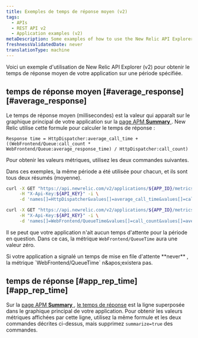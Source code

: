 ```yaml
---
title: Exemples de temps de réponse moyen (v2)
tags:
  - APIs
  - REST API v2
  - Application examples (v2)
metaDescription: Some examples of how to use the New Relic API Explorer (v2) to get your app's average application response time.
freshnessValidatedDate: never
translationType: machine
---
```


Voici un exemple d&apos;utilisation de New Relic API Explorer (v2) pour obtenir le temps de réponse moyen de votre application sur une période spécifiée.

## temps de réponse moyen [#average\_response][#average_response]

Le temps de réponse moyen (millisecondes) est la valeur qui apparaît sur le graphique principal de votre application sur la [page APM <DNT>**Summary**</DNT> ](/docs/applications-menu/applications-overview). New Relic utilise cette formule pour calculer le temps de réponse :

```
Response time = HttpDispatcher:average_call_time + ((WebFrontend/Queue:call_count * WebFrontend/Queue:average_response_time) / HttpDispatcher:call_count)
```

Pour obtenir les valeurs métriques, utilisez les deux commandes suivantes.

Dans ces exemples, la même période a été utilisée pour chacun, et ils sont tous deux résumés (moyenne).

```bash
curl -X GET "https://api.newrelic.com/v2/applications/${APP_ID}/metrics/data.xml" \
     -H "X-Api-Key:${API_KEY}" -i \
     -d 'names[]=HttpDispatcher&values[]=average_call_time&values[]=call_count&from=2014-03-01T20:59:00+00:00&to=2014-03-01T21:59:00+00:00&summarize=true'
```

```bash
curl -X GET "https://api.newrelic.com/v2/applications/${APP_ID}/metrics/data.xml" \
     -H "X-Api-Key:${API_KEY}" -i \
     -d 'names[]=WebFrontend/QueueTime&values[]=call_count&values[]=average_response_time&from=2014-03-01T20:59:00+00:00&to=2014-03-01T21:59:00+00:00&summarize=true'
```

Il se peut que votre application n&apos;ait aucun temps d&apos;attente pour la période en question. Dans ce cas, la métrique `WebFrontend/QueueTime` aura une valeur zéro.

<Callout variant="tip">
  Si votre application a signalé un temps de mise en file d&apos;attente <DNT>**never**</DNT> , la métrique `WebFrontend/QueueTime` n&amp;apos;existera pas.
</Callout>

## temps de réponse [#app\_rep\_time][#app_rep_time]

Sur la [page APM <DNT>**Summary**</DNT> ](/docs/applications-menu/applications-overview), [le temps de réponse](/docs/data-analysis/user-interface-functions/view-your-data/response-time) est la ligne superposée dans le graphique principal de votre application. Pour obtenir les valeurs métriques affichées par cette ligne, utilisez la même formule et les deux commandes décrites ci-dessus, mais supprimez `summarize=true` des commandes.